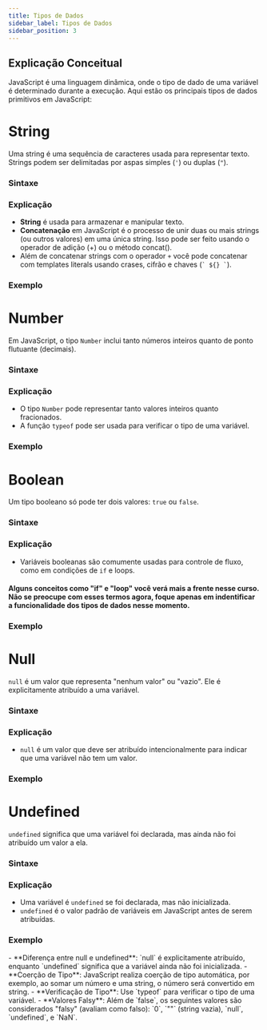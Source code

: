 ```yaml
---
title: Tipos de Dados
sidebar_label: Tipos de Dados  
sidebar_position: 3  
---
```



## Explicação Conceitual

JavaScript é uma linguagem dinâmica, onde o tipo de dado de uma variável é determinado durante a execução. Aqui estão os principais tipos de dados primitivos em JavaScript:

# String  
Uma string é uma sequência de caracteres usada para representar texto. Strings podem ser delimitadas por aspas simples (`'`) ou duplas (`"`).

### Sintaxe
<Example  
language="js"  
filename="string-sintaxe.js"  
/>

### Explicação

- **String** é usada para armazenar e manipular texto.
- **Concatenação** em JavaScript é o processo de unir duas ou mais strings (ou outros valores) em uma única string. Isso pode ser feito usando o operador de adição (+) ou o método concat().
- Além de concatenar strings com o operador `+` você pode concatenar com templates literals usando crases, cifrão e chaves (`` ` ${} ` ``).

### Exemplo
<Example  
language="js"  
filename="string-exemplo.js"  
/>

# Number  
Em JavaScript, o tipo `Number` inclui tanto números inteiros quanto de ponto flutuante (decimais).

### Sintaxe
<Example  
language="js"  
filename="number-sintaxe.js"  
/>

### Explicação

- O tipo `Number` pode representar tanto valores inteiros quanto fracionados.
- A função `typeof` pode ser usada para verificar o tipo de uma variável.

### Exemplo
<Example  
language="js"  
filename="number-exemplo.js"  
/>

# Boolean  
Um tipo booleano só pode ter dois valores: `true` ou `false`.

### Sintaxe
<Example  
language="js"  
filename="boolean-sintaxe.js"  
/>

### Explicação

- Variáveis booleanas são comumente usadas para controle de fluxo, como em condições de `if` e loops.

#### Alguns conceitos como "if" e "loop" você verá mais a frente nesse curso. Não se preocupe com esses termos agora, foque apenas em indentificar a funcionalidade dos tipos de dados nesse momento.

### Exemplo
<Example  
language="js"  
filename="boolean-exemplo.js"  
/>

# Null  
`null` é um valor que representa "nenhum valor" ou "vazio". Ele é explicitamente atribuído a uma variável.

### Sintaxe
<Example  
language="js"  
filename="null-sintaxe.js"  
/>

### Explicação

- `null` é um valor que deve ser atribuído intencionalmente para indicar que uma variável não tem um valor.

### Exemplo
<Example  
language="js"  
filename="null-exemplo.js"  
/>

# Undefined  
`undefined` significa que uma variável foi declarada, mas ainda não foi atribuído um valor a ela.

### Sintaxe
<Example  
language="js"  
filename="undefined-sintaxe.js"  
/>

### Explicação

- Uma variável é `undefined` se foi declarada, mas não inicializada.
- `undefined` é o valor padrão de variáveis em JavaScript antes de serem atribuídas.

### Exemplo
<Example  
language="js"  
filename="undefined-exemplo.js"  
/>


<Admonition type="info" title="Considerações Importantes" >  
- **Diferença entre null e undefined**:  
`null` é explicitamente atribuído, enquanto `undefined` significa que a variável ainda não foi inicializada.  
- **Coerção de Tipo**:  
JavaScript realiza coerção de tipo automática, por exemplo, ao somar um número e uma string, o número será convertido em string.  
- **Verificação de Tipo**:  
Use `typeof` para verificar o tipo de uma variável.  
- **Valores Falsy**:  
Além de `false`, os seguintes valores são considerados "falsy" (avaliam como falso): `0`, `""` (string vazia), `null`, `undefined`, e `NaN`.  
</Admonition>

